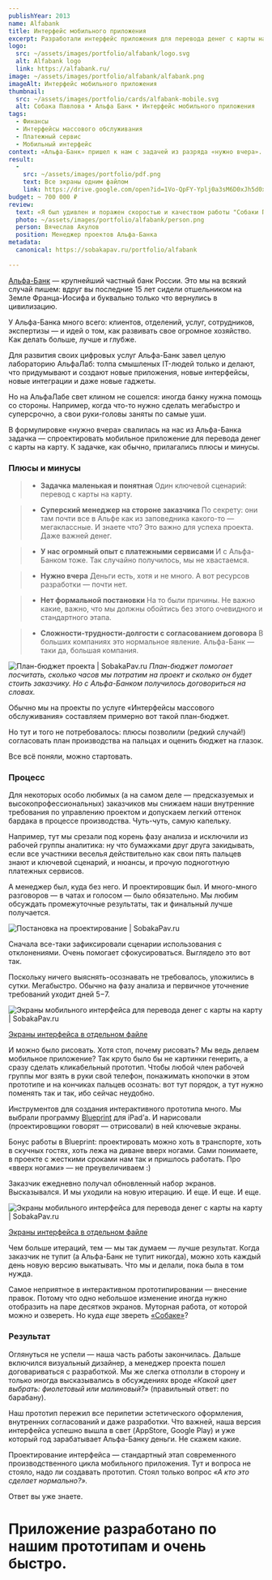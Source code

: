 ```yaml
---
publishYear: 2013
name: Alfabank
title: Интерфейс мобильного приложения
excerpt: Разработали интерфейс приложения для перевода денег с карты на карту.
logo:
  src: ~/assets/images/portfolio/alfabank/logo.svg
  alt: Alfabank logo
  link: https://alfabank.ru/
image: ~/assets/images/portfolio/alfabank/alfabank.png
imageAlt: Интерфейс мобильного приложения
thumbnail:
  src: ~/assets/images/portfolio/cards/alfabank-mobile.svg
  alt: Собака Павлова • Альфа Банк • Интерфейс мобильного приложения
tags:
  - Финансы
  - Интерфейсы массового обслуживания
  - Платежный сервис
  - Мобильный интерфейс
context: «Альфа-Банк» пришел к нам с задачей из разряда «нужно вчера». Поэтому темп мы сразу взяли быстрый — настолько, что скоростью работы даже удивили менеджера клиента.
result:
  -
    src: ~/assets/images/portfolio/pdf.png
    text: Все экраны одним файлом
    link: https://drive.google.com/open?id=1Vo-QpFY-Yplj0a3sM6D0xJh5d0xeUN5B&authuser=anton@sobakapav.ru
budget: ~ 700 000 ₽
review: 
  text: «Я был удивлен и поражен скоростью и качеством работы "Собаки Павловой". Очень профессиональный взгляд на проектирование интерфейсов, очень хорошо подготовлена документация для дизайнера. Плюс всю работу с дизайнером взяла на себя. Ну и, разумеется, очень крутые тексты!»
  photo: ~/assets/images/portfolio/alfabank/person.png
  person: Вячеслав Акулов
  position: Менеджер проектов Альфа-Банка
metadata:
  canonical: https://sobakapav.ru/portfolio/alfabank
  
---
```


[Альфа-Банк](https://alfabank.ru/) — крупнейший частный банк России. Это мы на всякий случай пишем: вдруг вы последние 15 лет сидели отшельником на Земле Франца-Иосифа и буквально только что вернулись в цивилизацию.

У Альфа-Банка много всего: клиентов, отделений, услуг, сотрудников, экспертизы — и идей о том, как развивать свое огромное хозяйство. Как делать больше, лучше и глубже.

Для развития своих цифровых услуг Альфа-Банк завел целую лабораторию АльфаЛаб: толпа смышленых IT-людей только и делают, что придумывают и создают новые приложения, новые интерфейсы, новые интеграции и даже новые гаджеты.

Но на АльфаЛабе свет клином не сошелся: иногда банку нужна помощь со стороны. Например, когда что-то нужно сделать мегабыстро и суперсрочно, а свои руки-головы заняты по самые уши.

В формулировке «нужно вчера» свалилась на нас из Альфа-Банка задачка — спроектировать мобильное приложение для перевода денег с карты на карту. К задачке, как обычно, прилагались плюсы и минусы.

### Плюсы и минусы

>+ **Задачка маленькая и понятная**
>Один ключевой сценарий: перевод с карты на карту.

>+ **Суперский менеджер на стороне заказчика**
>По секрету: они там почти все в Альфе как из заповедника какого-то — мегаклассные. И знаете что? Это важно для успеха проекта. Даже важней денег.

>+ **У нас огромный опыт с платежными сервисами**
>И с Альфа-Банком тоже. Так случайно получилось, мы не хвастаемся.

>- **Нужно вчера**
>Деньги есть, хотя и не много. А вот ресурсов разработки — почти нет.

>- **Нет формальной постановки**
>На то были причины. Не важно какие, важно, что мы должны обойтись без этого очевидного и стандартного этапа.

>- **Сложности-трудности-долгости с согласованием договора**
>В больших компаниях это нормальное явление. Альфа-Банк — таки да, большая компания.

![План-бюджет проекта | SobakaPav.ru](~/assets/images/portfolio/alfabank/1.png)
_План-бюджет помогает посчитать, сколько часов мы потратим на проект и сколько он будет стоить заказчику. Но с Альфа-Банком получилось договориться на словах._

Обычно мы на проекты по услуге «Интерфейсы массового обслуживания» составляем примерно вот такой план-бюджет.

Но тут и того не потребовалось: плюсы позволили (редкий случай!) согласовать план производства на пальцах и оценить бюджет на глазок.

Все всё поняли, можно стартовать.

### Процесс

Для некоторых особо любимых (а на самом деле — предсказуемых и высокопрофессиональных) заказчиков мы снижаем наши внутренние требования по управлению проектом и допускаем легкий оттенок бардака в процессе производства. Чуть-чуть, самую капельку.

Например, тут мы срезали под корень фазу анализа и исключили из рабочей группы аналитика: ну что бумажками друг друга закидывать, если все участники веселья действительно как свои пять пальцев знают и ключевой сценарий, и нюансы, и прочую подноготную платежных сервисов.

А менеджер был, куда без него. И проектировщик был. И много-много разговоров — в чатах и голосом — было обязательно. Мы любим обсуждать промежуточные результаты, так и финальный лучше получается.

![Постановка на проектирование | SobakaPav.ru](~/assets/images/portfolio/alfabank/2.png)

Сначала все-таки зафиксировали сценарии использования с отклонениями. Очень помогает сфокусироваться. Выглядело это вот так.

Поскольку ничего выяснять-осознавать не требовалось, уложились в сутки. Мегабыстро. Обычно на фазу анализа и первичное уточнение требований уходит дней 5−7.

![Экраны мобильного интерфейса для перевода денег с карты на карту | SobakaPav.ru](~/assets/images/portfolio/alfabank/3.png)

[Экраны интерфейса в отдельном файле](https://drive.google.com/file/d/1Vo-QpFY-Yplj0a3sM6D0xJh5d0xeUN5B/view)

И можно было рисовать. Хотя стоп, почему рисовать? Мы ведь делаем мобильное приложение? Так круто было бы не картинки генерить, а сразу сделать кликабельный прототип. Чтобы любой член рабочей группы мог взять в руки свой телефон, понажимать кнопочки в этом прототипе и на кончиках пальцев осознать: вот тут порядок, а тут нужно поменять так и так, ибо сейчас неудобно.

Инструментов для создания интерактивного прототипа много. Мы выбрали программу [Blueprint](http://www.groosoft.com/blueprint/) для iPad’а. И нарисовали (проектировщики говорят — отрисовали) в ней ключевые экраны.

Бонус работы в Blueprint: проектировать можно хоть в транспорте, хоть в скучных гостях, хоть лежа на диване вверх ногами. Сами понимаете, в проекте с жесткими сроками нам так и пришлось работать. Про «вверх ногами» — не преувеличиваем :)

Заказчик ежедневно получал обновленный набор экранов. Высказывался. И мы уходили на новую итерацию. И еще. И еще. И еще.

![Экраны мобильного интерфейса для перевода денег с карты на карту | SobakaPav.ru](~/assets/images/portfolio/alfabank/4.png)

[Экраны интерфейса в отдельном файле](https://drive.google.com/file/d/1Vo-QpFY-Yplj0a3sM6D0xJh5d0xeUN5B/view)

Чем больше итераций, тем — мы так думаем — лучше результат. Когда заказчик не тупит (а Альфа-Банк не тупит никогда), можно хоть каждый день новую версию выкатывать. Что мы и делали, пока была в том нужда.

Самое неприятное в интерактивном прототипировании — внесение правок. Потому что одно небольшое изменение иногда нужно отобразить на паре десятков экранов. Муторная работа, от которой можно и озвереть. Но куда _еще_ звереть [«Собаке»](https://sobakapav.ru/)?

### Результат

Оглянуться не успели — наша часть работы закончилась. Дальше включился визуальный дизайнер, а менеджер проекта пошел договариваться с разработкой. Мы же слегка отползли в сторону и только иногда высказывались в обсуждениях вроде _«Какой цвет выбрать: фиолетовый или малиновый?»_ (правильный ответ: по барабану).

Наш прототип пережил все перипетии эстетического оформления, внутренних согласований и даже разработки. Что важней, наша версия интерфейса успешно вышла в свет (AppStore, Google Play) и уже который год зарабатывает Альфа-Банку деньги. Не скажем какие.

Проектирование интерфейса — стандартный этап современного производственного цикла мобильного приложения. Тут и вопроса не стояло, надо ли создавать прототип.
Стоял только вопрос _«А кто это сделает нормально?»._

Ответ вы уже знаете.

# Приложение разработано по нашим прототипам и очень быстро.



